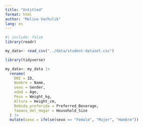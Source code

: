 ```yaml
---
title: "Untitled"
format: html
author: "Melina Varhulik"
lang: es 
---
```


```r

#| include: false
library(readr)

my_data<- read_csv("../data/student-dataset.csv")
```

```r
library(tidyverse)

my_data<- my_data |>
  rename(
    DNI = ID,
    Nombre = Name,
    sexo = Gender,
    edad = Age,
    Peso = Weight_kg,
    Altura = Height_cm,
    Bebida_preferida = Preferred_Beverage,
    Tamano_del_Hogar = Household_Size
  ) |>
  mutate(sexo = ifelse(sexo == "Female", "Mujer", "Hombre"))
```
